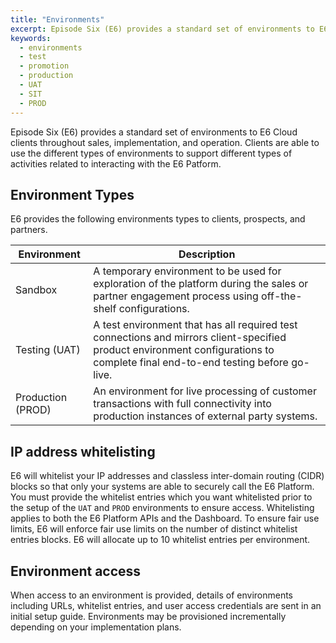 ```yaml
---
title: "Environments"
excerpt: Episode Six (E6) provides a standard set of environments to E6 Cloud clients throughout sales, implementation, and operation.
keywords:
  - environments
  - test
  - promotion
  - production
  - UAT
  - SIT
  - PROD
---
```


Episode Six (E6) provides a standard set of environments to E6 Cloud clients throughout sales, implementation, and operation. Clients are able to use the different types of environments to support different types of activities related to interacting with the E6 Patform.

## Environment Types

E6 provides the following environments types to clients, prospects, and partners.

| Environment | Description |
| ---------- | ------------------- |
| Sandbox | A temporary environment to be used for exploration of the platform during the sales or partner engagement process using off-the-shelf configurations. |
| Testing (UAT) | A test environment that has all required test connections and mirrors client-specified product environment configurations to complete final end-to-end testing before go-live. |
| Production (PROD) | An environment for live processing of customer transactions with full connectivity into production instances of external party systems. |

## IP address whitelisting

E6 will whitelist your IP addresses and classless inter-domain routing (CIDR) blocks so that only your systems are able to securely call the E6 Platform. You must provide the whitelist entries which you want whitelisted prior to the setup of the `UAT` and `PROD` environments to ensure access. Whitelisting applies to both the E6 Platform APIs and the Dashboard. To ensure fair use limits, E6 will enforce fair use limits on the number of distinct whitelist entries blocks. E6 will allocate up to 10 whitelist entries per environment.

## Environment access

When access to an environment is provided, details of environments including URLs, whitelist entries, and user access credentials are sent in an initial setup guide. Environments may be provisioned incrementally depending on your implementation plans.
